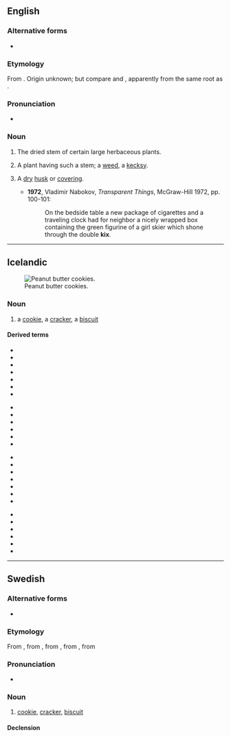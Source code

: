 ==English==

===Alternative forms===
* {{l|en|kix}}

===Etymology===
From {{etyl|enm|en}} {{m|enm|kex}}. Origin unknown; but compare {{cog|cy|cecys||hollow stalks}} and {{cog|cy|cegid||hemlock}}, apparently from the same root as {{cog|la|cicūta||hemlock}}.

===Pronunciation===
* {{a|UK}} {{IPA|/kɛks/|lang=en}}

===Noun===
{{en-noun|es}}

# {{lb|en|obsolete|_|or|_|dialectal}} The dried stem of certain large herbaceous plants.
# {{lb|en|obsolete|botany}} A plant having such a stem; a [[weed]], a [[kecksy]].
# {{lb|en|rare}} A [[dry]] [[husk]] or [[covering]].
#* '''1972''', Vladimir Nabokov, ''Transparent Things'', McGraw-Hill 1972, pp. 100-101:
#*: On the bedside table a new package of cigarettes and a traveling clock had for neighbor a nicely wrapped box containing the green figurine of a girl skier which shone through the double '''kix'''.

----

==Icelandic==
[[Image:2006-June-26-Peanut-Butter-Cookies-Cooked.JPG|thumb|right|Peanut butter cookies.]]

===Noun===
{{is-noun|n|kex|kex}}

# a [[cookie]], a [[cracker]], {{qualifier|UK}} a [[biscuit]]

====Derived terms====
{{der-top4}}
* {{l|is|beinakex}}
* {{l|is|hafrakex}}
* {{l|is|hermannakex}}
* {{l|is|ískex}}
* {{l|is|kexbrauð}}
* {{l|is|kexkaka}}
* {{l|is|kexkassi}}
{{der-mid4}}
* {{l|is|kexpakki}}
* {{l|is|kexruglaður}}
* {{l|is|kextunna}}
* {{l|is|kexverksmiðja}}
* {{l|is|kremkex}}
* {{l|is|kúakex}}
{{der-mid4}}
* {{l|is|megrunarkex}}
* {{l|is|mjólkurkex}}
* {{l|is|ostakex}}
* {{l|is|rúgkex}}
* {{l|is|saltkex}}
* {{l|is|sjómannskex}}
* {{l|is|skipakex}}
{{der-mid4}}
* {{l|is|skipskex}}
* {{l|is|skútukex}}
* {{l|is|sódakex}}
* {{l|is|súkkulaðikex}}
* {{l|is|tekex}}
* {{l|is|þurrkex}}
{{der-bottom}}

----

==Swedish==

===Alternative forms===
* {{l|sv|käx}} {{qualifier|dated}}

===Etymology===
From {{etyl|en|sv}} {{m|en|cakes}}, from {{etyl|enm|sv}} {{m|enm|cake}}, from {{etyl|non|sv}} {{m|non|kaka|}}, from {{etyl|gem-pro|sv}} {{m|gem-pro|*kakǭ}}, from {{etyl|ine-pro|sv}} {{m|ine-pro|*gog}}

===Pronunciation===
* {{IPA|/kɛks/|/ɕɛks/|lang=sv}}

===Noun===
{{sv-noun|n}}

# [[cookie]], [[cracker]], {{qualifier|UK}} [[biscuit]]

====Declension====
{{sv-infl-noun-n-zero|genitive=}}